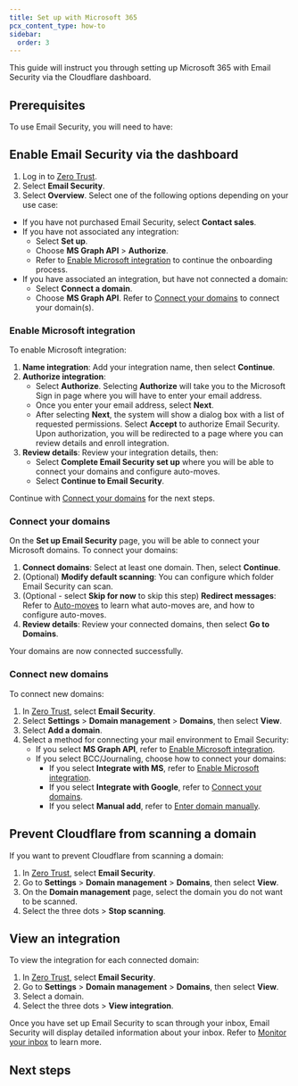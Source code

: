 ```yaml
---
title: Set up with Microsoft 365
pcx_content_type: how-to
sidebar:
  order: 3
---
```



This guide will instruct you through setting up Microsoft 365 with Email Security via the Cloudflare dashboard.

## Prerequisites

To use Email Security, you will need to have:

<Render file="email-security/onboarding-prerequisites" />

## Enable Email Security via the dashboard

1. Log in to [Zero Trust](https://one.dash.cloudflare.com/).
2. Select **Email Security**.
3. Select **Overview**. Select one of the following options depending on your use case:
- If you have not purchased Email Security, select **Contact sales**. 
- If you have not associated any integration:
   - Select **Set up**.
   - Choose **MS Graph API** > **Authorize**. 
   - Refer to [Enable Microsoft integration](#enable-microsoft-integration) to continue the onboarding process.
- If you have associated an integration, but have not connected a domain:
   - Select **Connect a domain**.
   - Choose **MS Graph API**. Refer to [Connect your domains](#connect-your-domains) to connect your domain(s).

### Enable Microsoft integration

To enable Microsoft integration:

1. **Name integration**: Add your integration name, then select **Continue**.
2. **Authorize integration**:
   - Select **Authorize**. Selecting **Authorize** will take you to the Microsoft Sign in page where you will have to enter your email address.
   - Once you enter your email address, select **Next**.
   - After selecting **Next**, the system will show a dialog box with a list of requested permissions. Select **Accept** to authorize Email Security. Upon authorization, you will be redirected to a page where you can review details and enroll integration.
3. **Review details**: Review your integration details, then:
   - Select **Complete Email Security set up** where you will be able to connect your domains and configure auto-moves.
   - Select **Continue to Email Security**.

Continue with [Connect your domains](#connect-your-domains) for the next steps.

### Connect your domains

On the **Set up Email Security** page, you will be able to connect your Microsoft domains. To connect your domains:

1. **Connect domains**: Select at least one domain. Then, select **Continue**.
2. (Optional) **Modify default scanning**: You can configure which folder Email Security can scan.
3. (Optional - select **Skip for now** to skip this step) **Redirect messages**: Refer to [Auto-moves](/cloudflare-one/email-security/auto-moves/) to learn what auto-moves are, and how to configure auto-moves.
4. **Review details**: Review your connected domains, then select **Go to Domains**.

Your domains are now connected successfully.

### Connect new domains

To connect new domains:

1. In [Zero Trust](https://one.dash.cloudflare.com/), select **Email Security**.
2. Select **Settings** > **Domain management** > **Domains**, then select **View**.
3. Select **Add a domain**.
4. Select a method for connecting your mail environment to Email Security:
   - If you select **MS Graph API**, refer to  [Enable Microsoft integration](/cloudflare-one/email-security/setup/post-delivery-deployment/api/m365-api/#enable-microsoft-integration).
   - If you select BCC/Journaling, choose how to connect your domains:
      - If you select **Integrate with MS**, refer to  [Enable Microsoft integration](/cloudflare-one/email-security/setup/post-delivery-deployment/api/m365-api/#enable-microsoft-integration).
      - If you select **Integrate with Google**, refer to [Connect your domains](/cloudflare-one/email-security/setup/post-delivery-deployment/bcc-journaling/bcc-setup/gmail-bcc-setup/connect-domains/).
      - If you select **Manual add**, refer to [Enter domain manually](/cloudflare-one/email-security/setup/post-delivery-deployment/bcc-journaling/journaling-setup/manual-add/#enter-domain-manually).

## Prevent Cloudflare from scanning a domain

If you want to prevent Cloudflare from scanning a domain:

1. In [Zero Trust](https://one.dash.cloudflare.com/), select **Email Security**.
2. Go to **Settings** > **Domain management** > **Domains**, then select **View**.
3. On the **Domain management** page, select the domain you do not want to be scanned.
4. Select the three dots > **Stop scanning**.

## View an integration

To view the integration for each connected domain:

1. In [Zero Trust](https://one.dash.cloudflare.com/), select **Email Security**.
2. Go to **Settings** > **Domain management** > **Domains**, then select **View**.
3. Select a domain.
4. Select the three dots > **View integration**.

Once you have set up Email Security to scan through your inbox, Email Security will display detailed information about your inbox. Refer to [Monitor your inbox](/cloudflare-one/email-security/email-monitoring/) to learn more.

## Next steps

<Render file="email-security/enable-logs" />